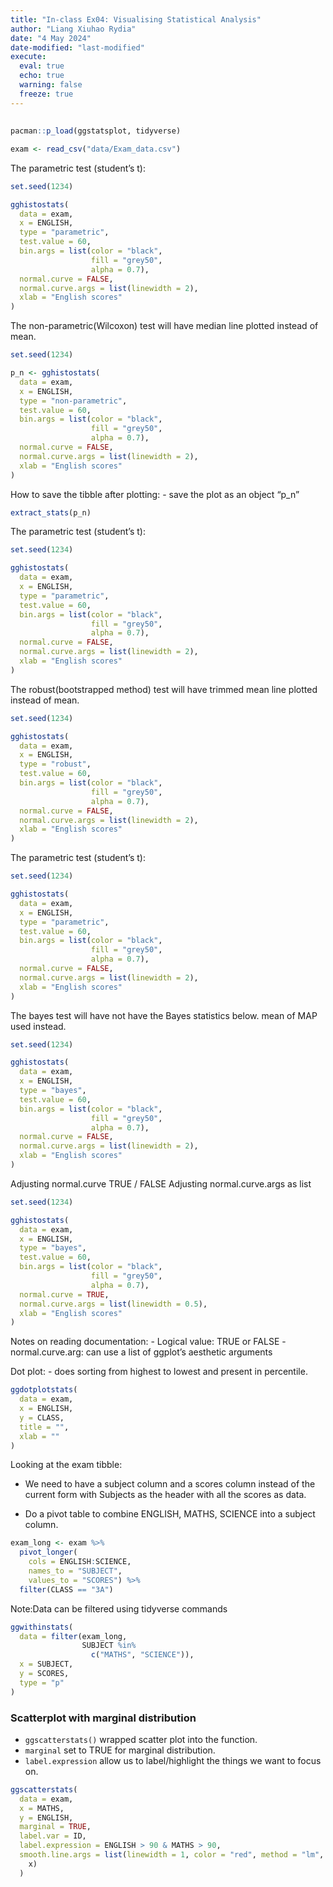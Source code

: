 ```yaml
---
title: "In-class Ex04: Visualising Statistical Analysis"
author: "Liang Xiuhao Rydia"
date: "4 May 2024"
date-modified: "last-modified"
execute: 
  eval: true
  echo: true
  warning: false
  freeze: true
---
```


## 

```r
pacman::p_load(ggstatsplot, tidyverse)
```

```r
exam <- read_csv("data/Exam_data.csv")
```

The parametric test (student's t):

```r
set.seed(1234)

gghistostats(
  data = exam,
  x = ENGLISH,
  type = "parametric",
  test.value = 60,
  bin.args = list(color = "black",
                  fill = "grey50",
                  alpha = 0.7),
  normal.curve = FALSE,
  normal.curve.args = list(linewidth = 2),
  xlab = "English scores"
)
```

The non-parametric(Wilcoxon) test will have median line plotted instead of mean.

```r
set.seed(1234)

p_n <- gghistostats(
  data = exam,
  x = ENGLISH,
  type = "non-parametric",
  test.value = 60,
  bin.args = list(color = "black",
                  fill = "grey50",
                  alpha = 0.7),
  normal.curve = FALSE,
  normal.curve.args = list(linewidth = 2),
  xlab = "English scores"
)
```

How to save the tibble after plotting: - save the plot as an object "p_n"

```r
extract_stats(p_n)
```

The parametric test (student's t):

```r
set.seed(1234)

gghistostats(
  data = exam,
  x = ENGLISH,
  type = "parametric",
  test.value = 60,
  bin.args = list(color = "black",
                  fill = "grey50",
                  alpha = 0.7),
  normal.curve = FALSE,
  normal.curve.args = list(linewidth = 2),
  xlab = "English scores"
)
```

The robust(bootstrapped method) test will have trimmed mean line plotted instead of mean.

```r
set.seed(1234)

gghistostats(
  data = exam,
  x = ENGLISH,
  type = "robust",
  test.value = 60,
  bin.args = list(color = "black",
                  fill = "grey50",
                  alpha = 0.7),
  normal.curve = FALSE,
  normal.curve.args = list(linewidth = 2),
  xlab = "English scores"
)
```

The parametric test (student's t):

```r
set.seed(1234)

gghistostats(
  data = exam,
  x = ENGLISH,
  type = "parametric",
  test.value = 60,
  bin.args = list(color = "black",
                  fill = "grey50",
                  alpha = 0.7),
  normal.curve = FALSE,
  normal.curve.args = list(linewidth = 2),
  xlab = "English scores"
)
```

The bayes test will have not have the Bayes statistics below. mean of MAP used instead.

```r
set.seed(1234)

gghistostats(
  data = exam,
  x = ENGLISH,
  type = "bayes",
  test.value = 60,
  bin.args = list(color = "black",
                  fill = "grey50",
                  alpha = 0.7),
  normal.curve = FALSE,
  normal.curve.args = list(linewidth = 2),
  xlab = "English scores"
)
```

Adjusting normal.curve TRUE / FALSE Adjusting normal.curve.args as list

```r
set.seed(1234)

gghistostats(
  data = exam,
  x = ENGLISH,
  type = "bayes",
  test.value = 60,
  bin.args = list(color = "black",
                  fill = "grey50",
                  alpha = 0.7),
  normal.curve = TRUE,
  normal.curve.args = list(linewidth = 0.5),
  xlab = "English scores"
)
```

Notes on reading documentation: - Logical value: TRUE or FALSE - normal.curve.arg: can use a list of ggplot's aesthetic arguments

Dot plot: - does sorting from highest to lowest and present in percentile.

```r
ggdotplotstats(
  data = exam,
  x = ENGLISH,
  y = CLASS,
  title = "",
  xlab = ""
)
```

Looking at the exam tibble:

-   We need to have a subject column and a scores column instead of the current form with Subjects as the header with all the scores as data.

-   Do a pivot table to combine ENGLISH, MATHS, SCIENCE into a subject column.

```r
exam_long <- exam %>%
  pivot_longer(
    cols = ENGLISH:SCIENCE,
    names_to = "SUBJECT",
    values_to = "SCORES") %>%
  filter(CLASS == "3A")
```

Note:Data can be filtered using tidyverse commands

```r
ggwithinstats(
  data = filter(exam_long,
                SUBJECT %in%
                  c("MATHS", "SCIENCE")),
  x = SUBJECT,
  y = SCORES,
  type = "p"
)
```

### Scatterplot with marginal distribution

-   `ggscatterstats()` wrapped scatter plot into the function.\
-   `marginal` set to TRUE for marginal distribution.\
-   `label.expression` allow us to label/highlight the things we want to focus on.\

```r
ggscatterstats(
  data = exam,
  x = MATHS,
  y = ENGLISH,
  marginal = TRUE,
  label.var = ID,
  label.expression = ENGLISH > 90 & MATHS > 90,
  smooth.line.args = list(linewidth = 1, color = "red", method = "lm", formula = y ~
    x)
  )
```
